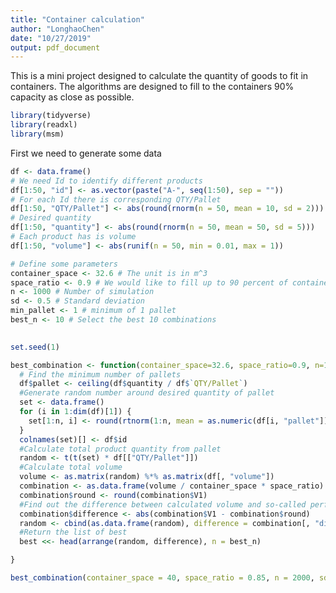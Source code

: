 ```yaml
---
title: "Container calculation"
author: "LonghaoChen"
date: "10/27/2019"
output: pdf_document
---
```


This is a mini project designed to calculate the quantity of goods to fit in containers. The algorithms are designed to fill to the containers 90% capacity as close as possible.

```r
library(tidyverse)
library(readxl)
library(msm)
```

First we need to generate some data
```r
df <- data.frame()
# We need Id to identify different products
df[1:50, "id"] <- as.vector(paste("A-", seq(1:50), sep = ""))
# For each Id there is corresponding QTY/Pallet
df[1:50, "QTY/Pallet"] <- abs(round(rnorm(n = 50, mean = 10, sd = 2)))
# Desired quantity
df[1:50, "quantity"] <- abs(round(rnorm(n = 50, mean = 50, sd = 5)))
# Each product has is volume
df[1:50, "volume"] <- abs(runif(n = 50, min = 0.01, max = 1))
```



```r
# Define some parameters
container_space <- 32.6 # The unit is in m^3
space_ratio <- 0.9 # We would like to fill up to 90 percent of container space
n <- 1000 # Number of simulation
sd <- 0.5 # Standard deviation
min_pallet <- 1 # minimum of 1 pallet
best_n <- 10 # Select the best 10 combinations
  

set.seed(1)

best_combination <- function(container_space=32.6, space_ratio=0.9, n=1000, sd=0.5, min_pallet=1,best_n = 10) {
  # Find the minimum number of pallets
  df$pallet <- ceiling(df$quantity / df$`QTY/Pallet`)
  #Generate random number around desired quantity of pallet
  set <- data.frame()
  for (i in 1:dim(df)[1]) {
    set[1:n, i] <- round(rtnorm(1:n, mean = as.numeric(df[i, "pallet"]), sd = sd, lower = min_pallet))
  }
  colnames(set)[] <- df$id
  #Calculate total product quantity from pallet
  random <- t(t(set) * df[["QTY/Pallet"]])
  #Calculate total volume
  volume <- as.matrix(random) %*% as.matrix(df[, "volume"])
  combination <- as.data.frame(volume / container_space * space_ratio)
  combination$round <- round(combination$V1)
  #Find out the difference between calculated volume and so-called perfect containers quantities
  combination$difference <- abs(combination$V1 - combination$round)
  random <- cbind(as.data.frame(random), difference = combination[, "difference"], n_containers = combination[, "round"])
  #Return the list of best
  best <<- head(arrange(random, difference), n = best_n)

}

best_combination(container_space = 40, space_ratio = 0.85, n = 2000, sd = 1, min_pallet = 1,best_n=30)
```


